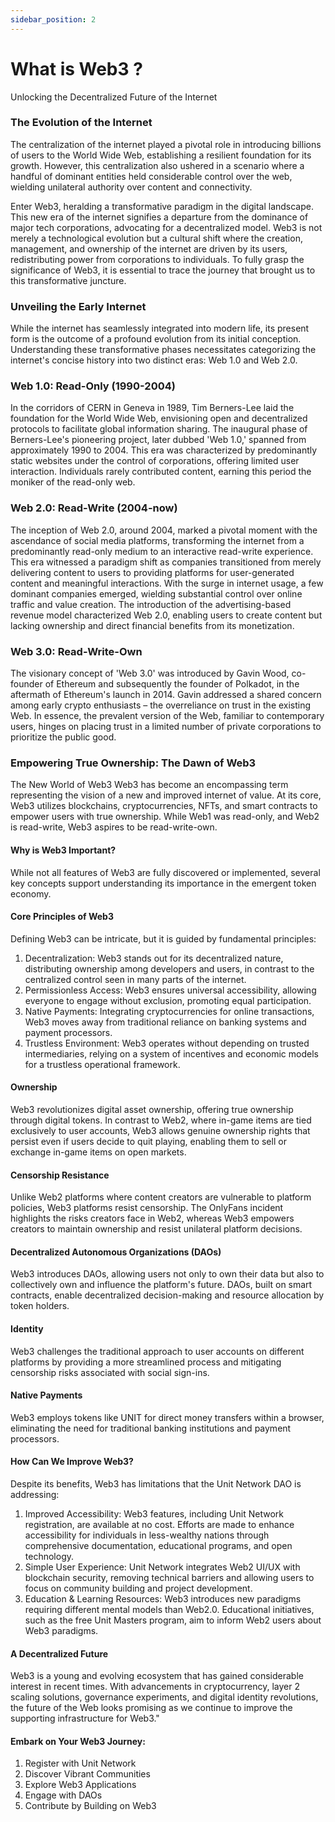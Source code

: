 ```yaml
---
sidebar_position: 2
---
```


# What is Web3 ?

Unlocking the Decentralized Future of the Internet

### The Evolution of the Internet

The centralization of the internet played a pivotal role in introducing billions of users to the World Wide Web, establishing a resilient foundation for its growth. However, this centralization also ushered in a scenario where a handful of dominant entities held considerable control over the web, wielding unilateral authority over content and connectivity.

Enter Web3, heralding a transformative paradigm in the digital landscape. This new era of the internet signifies a departure from the dominance of major tech corporations, advocating for a decentralized model. Web3 is not merely a technological evolution but a cultural shift where the creation, management, and ownership of the internet are driven by its users, redistributing power from corporations to individuals. To fully grasp the significance of Web3, it is essential to trace the journey that brought us to this transformative juncture.

### Unveiling the Early Internet

While the internet has seamlessly integrated into modern life, its present form is the outcome of a profound evolution from its initial conception. Understanding these transformative phases necessitates categorizing the internet's concise history into two distinct eras: Web 1.0 and Web 2.0.

### Web 1.0: Read-Only (1990-2004)

In the corridors of CERN in Geneva in 1989, Tim Berners-Lee laid the foundation for the World Wide Web, envisioning open and decentralized protocols to facilitate global information sharing.
The inaugural phase of Berners-Lee's pioneering project, later dubbed 'Web 1.0,' spanned from approximately 1990 to 2004. This era was characterized by predominantly static websites under the control of corporations, offering limited user interaction. Individuals rarely contributed content, earning this period the moniker of the read-only web.

### Web 2.0: Read-Write (2004-now)

The inception of Web 2.0, around 2004, marked a pivotal moment with the ascendance of social media platforms, transforming the internet from a predominantly read-only medium to an interactive read-write experience. This era witnessed a paradigm shift as companies transitioned from merely delivering content to users to providing platforms for user-generated content and meaningful interactions.
With the surge in internet usage, a few dominant companies emerged, wielding substantial control over online traffic and value creation. The introduction of the advertising-based revenue model characterized Web 2.0, enabling users to create content but lacking ownership and direct financial benefits from its monetization.

### Web 3.0: Read-Write-Own

The visionary concept of 'Web 3.0' was introduced by Gavin Wood, co-founder of Ethereum and subsequently the founder of Polkadot, in the aftermath of Ethereum's launch in 2014. Gavin addressed a shared concern among early crypto enthusiasts – the overreliance on trust in the existing Web.
In essence, the prevalent version of the Web, familiar to contemporary users, hinges on placing trust in a limited number of private corporations to prioritize the public good.

### Empowering True Ownership: The Dawn of Web3

The New World of Web3 Web3 has become an encompassing term representing the vision of a new and improved internet of value. At its core, Web3 utilizes blockchains, cryptocurrencies, NFTs, and smart contracts to empower users with true ownership. While Web1 was read-only, and Web2 is read-write, Web3 aspires to be read-write-own.

#### Why is Web3 Important?

While not all features of Web3 are fully discovered or implemented, several key concepts support understanding its importance in the emergent token economy.

#### Core Principles of Web3

Defining Web3 can be intricate, but it is guided by fundamental principles:

1. Decentralization: Web3 stands out for its decentralized nature, distributing ownership among developers and users, in contrast to the centralized control seen in many parts of the internet.
2. Permissionless Access: Web3 ensures universal accessibility, allowing everyone to engage without exclusion, promoting equal participation.
3. Native Payments: Integrating cryptocurrencies for online transactions, Web3 moves away from traditional reliance on banking systems and payment processors.
4. Trustless Environment: Web3 operates without depending on trusted intermediaries, relying on a system of incentives and economic models for a trustless operational framework.

#### Ownership

Web3 revolutionizes digital asset ownership, offering true ownership through digital tokens. In contrast to Web2, where in-game items are tied exclusively to user accounts, Web3 allows genuine ownership rights that persist even if users decide to quit playing, enabling them to sell or exchange in-game items on open markets.

#### Censorship Resistance

Unlike Web2 platforms where content creators are vulnerable to platform policies, Web3 platforms resist censorship. The OnlyFans incident highlights the risks creators face in Web2, whereas Web3 empowers creators to maintain ownership and resist unilateral platform decisions.

#### Decentralized Autonomous Organizations (DAOs)

Web3 introduces DAOs, allowing users not only to own their data but also to collectively own and influence the platform's future. DAOs, built on smart contracts, enable decentralized decision-making and resource allocation by token holders.

#### Identity

Web3 challenges the traditional approach to user accounts on different platforms by providing a more streamlined process and mitigating censorship risks associated with social sign-ins.

#### Native Payments

Web3 employs tokens like UNIT for direct money transfers within a browser, eliminating the need for traditional banking institutions and payment processors.

#### How Can We Improve Web3?

Despite its benefits, Web3 has limitations that the Unit Network DAO is addressing:

1. Improved Accessibility: Web3 features, including Unit Network registration, are available at no cost. Efforts are made to enhance accessibility for individuals in less-wealthy nations through comprehensive documentation, educational programs, and open technology.
2. Simple User Experience: Unit Network integrates Web2 UI/UX with blockchain security, removing technical barriers and allowing users to focus on community building and project development.
3. Education & Learning Resources: Web3 introduces new paradigms requiring different mental models than Web2.0. Educational initiatives, such as the free Unit Masters program, aim to inform Web2 users about Web3 paradigms.

#### A Decentralized Future

Web3 is a young and evolving ecosystem that has gained considerable interest in recent times. With advancements in cryptocurrency, layer 2 scaling solutions, governance experiments, and digital identity revolutions, the future of the Web looks promising as we continue to improve the supporting infrastructure for Web3."

#### Embark on Your Web3 Journey:

1. Register with Unit Network
2. Discover Vibrant Communities
3. Explore Web3 Applications
4. Engage with DAOs
5. Contribute by Building on Web3
